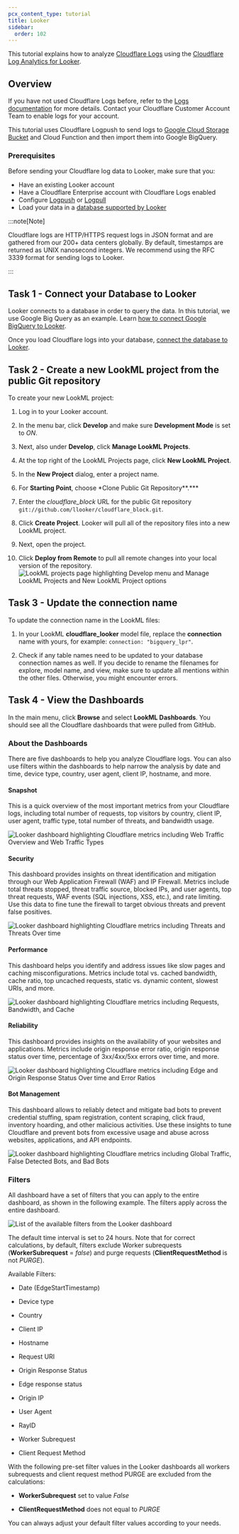 ```yaml
---
pcx_content_type: tutorial
title: Looker
sidebar:
  order: 102
---
```


This tutorial explains how to analyze [Cloudflare Logs](https://www.cloudflare.com/products/cloudflare-logs/) using the [Cloudflare Log Analytics for Looker](https://marketplace.looker.com/marketplace/detail/cloudflare-log-analytics).

## Overview

If you have not used Cloudflare Logs before, refer to the [Logs documentation](/logs/) for more details. Contact your Cloudflare Customer Account Team to enable logs for your account.

This tutorial uses Cloudflare Logpush to send logs to [Google Cloud Storage Bucket](https://cloud.google.com/storage) and Cloud Function and then import them into Google BigQuery.

### Prerequisites

Before sending your Cloudflare log data to Looker, make sure that you:

- Have an existing Looker account
- Have a Cloudflare Enterprise account with Cloudflare Logs enabled
- Configure [Logpush](/logs/logpush/) or [Logpull](/logs/logpull/)
- Load your data in a [database supported by Looker](https://looker.com/solutions/other-databases)

:::note[Note]

Cloudflare logs are HTTP/HTTPS request logs in JSON format and are gathered from our 200+ data centers globally. By default, timestamps are returned as UNIX nanosecond integers. We recommend using the RFC 3339 format for sending logs to Looker.

:::

## Task 1 - Connect your Database to Looker

Looker connects to a database in order to query the data. In this tutorial, we use Google Big Query as an example. Learn [how to connect Google BigQuery to Looker](https://docs.looker.com/setup-and-management/database-config/google-bigquery#create_a_temporary_dataset_for_persistent_derived_tables).

Once you load Cloudflare logs into your database, [connect the database to Looker](https://docs.looker.com/setup-and-management/connecting-to-db).

## Task 2 - Create a new LookML project from the public Git repository

To create your new LookML project:

1. Log in to your Looker account.

2. In the menu bar, click **Develop** and make sure **Development Mode** is set to _ON_.

3. Next, also under **Develop**, click **Manage LookML Projects**.

4. At the top right of the LookML Projects page, click **New LookML Project**.

5. In the **New Project** dialog, enter a project name.

6. For **Starting Point**, choose \*Clone Public Git Repository\*\*.\*\*\*

7. Enter the _cloudflare_block_ URL for the public Git repository `git://github.com/llooker/cloudflare_block.git`.

8. Click **Create Project**. Looker will pull all of the repository files into a new LookML project.

9. Next, open the project.

10. Click **Deploy from Remote** to pull all remote changes into your local version of the repository.
    ![LookML projects page highlighting Develop menu and Manage LookML Projects and New LookML Project options](~/assets/images/fundamentals/looker/screenshots/develop-look-ml-project.png)

## Task 3 - Update the connection name

To update the connection name in the LookML files:

1. In your LookML **cloudflare_looker** model file, replace the **connection** name with yours, for example:
   `connection: "bigquery_lpr"`.

2. Check if any table names need to be updated to your database connection names as well. If you decide to rename the filenames for explore, model name, and view, make sure to update all mentions within the other files. Otherwise, you might encounter errors.

## Task 4 - View the Dashboards

In the main menu, click **Browse** and select **LookML Dashboards**. You should see all the Cloudflare dashboards that were pulled from GitHub.

### About the Dashboards

There are five dashboards to help you analyze Cloudflare logs. You can also use filters within the dashboards to help narrow the analysis by date and time, device type, country, user agent, client IP, hostname, and more.

#### Snapshot

This is a quick overview of the most important metrics from your Cloudflare logs, including total number of requests, top visitors by country, client IP, user agent, traffic type, total number of threats, and bandwidth usage.

![Looker dashboard highlighting Cloudflare metrics including Web Traffic Overview and Web Traffic Types](~/assets/images/fundamentals/looker/dashboards/snapshot-cloudflare-dashboard-looker.png)

#### Security

This dashboard provides insights on threat identification and mitigation through our Web Application Firewall (WAF) and IP Firewall. Metrics include total threats stopped, threat traffic source, blocked IPs, and user agents, top threat requests, WAF events (SQL injections, XSS, etc.), and rate limiting. Use this data to fine tune the firewall to target obvious threats and prevent false positives.

![Looker dashboard highlighting Cloudflare metrics including Threats and Threats Over time](~/assets/images/fundamentals/looker/dashboards/security-cloudflare-dashboard-looker.png)

#### Performance

This dashboard helps you identify and address issues like slow pages and caching misconfigurations. Metrics include total vs. cached bandwidth, cache ratio, top uncached requests, static vs. dynamic content, slowest URIs, and more.

![Looker dashboard highlighting Cloudflare metrics including Requests, Bandwidth, and Cache](~/assets/images/fundamentals/looker/dashboards/performance-cloudflare-dashboard-looker.png)

#### Reliability

This dashboard provides insights on the availability of your websites and applications. Metrics include origin response error ratio, origin response status over time, percentage of 3xx/4xx/5xx errors over time, and more.

![Looker dashboard highlighting Cloudflare metrics including Edge and Origin Response Status Over time and Error Ratios](~/assets/images/fundamentals/looker/dashboards/reliability-cloudflare-dashboard-looker.png)

#### Bot Management

This dashboard allows to reliably detect and mitigate bad bots to prevent credential stuffing, spam registration, content scraping, click fraud, inventory hoarding, and other malicious activities. Use these insights to tune Cloudflare and prevent bots from excessive usage and abuse across websites, applications, and API endpoints.

![Looker dashboard highlighting Cloudflare metrics including Global Traffic, False Detected Bots, and Bad Bots](~/assets/images/fundamentals/looker/dashboards/bot-management-cloudflare-dashboard-looker.png)

### Filters

All dashboard have a set of filters that you can apply to the entire dashboard, as shown in the following example. The filters apply across the entire dashboard.

![List of the available filters from the Looker dashboard](~/assets/images/fundamentals/looker/screenshots/cloudflare-looker-dashboard-filters.png)

The default time interval is set to 24 hours. Note that for correct calculations, by default, filters exclude Worker subrequests (**WorkerSubrequest** = _false_) and purge requests (**ClientRequestMethod** is not _PURGE_).

Available Filters:

- Date (EdgeStartTimestamp)

- Device type

- Country

- Client IP

- Hostname

- Request URI

- Origin Response Status

- Edge response status

- Origin IP

- User Agent

- RayID

- Worker Subrequest

- Client Request Method

With the following pre-set filter values in the Looker dashboards all workers subrequests and client request method PURGE are excluded from the calculations:

- **WorkerSubrequest** set to value _False_

- **ClientRequestMethod** does not equal to _PURGE_

You can always adjust your default filter values according to your needs.
